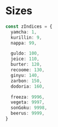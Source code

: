 
<Meta title="Documents / Theme / ZIndices" />

# Sizes

```ts
const zIndices = {
  yamcha: 1,
  kurillin: 9,
  nappa: 99,

  guldo: 100,
  jeice: 110,
  burter: 120,
  recoome: 130,
  ginyu: 140,
  zarbon: 150,
  dodoria: 160,

  freeza: 9996,
  vegeta: 9997,
  sonGoku: 9998,
  beerus: 9999,
}
```
